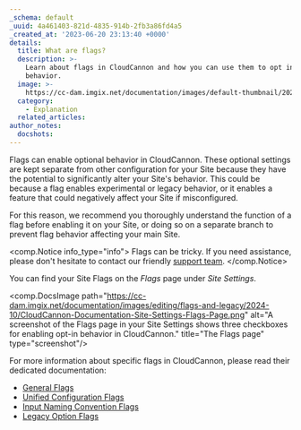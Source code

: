 ```yaml
---
_schema: default
_uuid: 4a461403-821d-4835-914b-2fb3a86fd4a5
_created_at: '2023-06-20 23:13:40 +0000'
details:
  title: What are flags?
  description: >-
    Learn about flags in CloudCannon and how you can use them to opt into app
    behavior.
  image: >-
    https://cc-dam.imgix.net/documentation/images/default-thumbnail/2023-Q4/CloudCannon-Documentation-Thumbnail.png
  category:
    - Explanation
  related_articles:
author_notes:
  docshots:
---
```

Flags can enable optional behavior in CloudCannon. These optional settings are kept separate from other configuration for your Site because they have the potential to significantly alter your Site's behavior. This could be because a flag enables experimental or legacy behavior, or it enables a feature that could negatively affect your Site if misconfigured.

For this reason, we recommend you thoroughly understand the function of a flag before enabling it on your Site, or doing so on a separate branch to prevent flag behavior affecting your main Site.

<comp.Notice info_type="info">
  Flags can be tricky. If you need assistance, please don't hesitate to contact our friendly [support team](/support/).
</comp.Notice>

You can find your Site Flags on the *Flags* page under *Site Settings*.

<comp.DocsImage path="https://cc-dam.imgix.net/documentation/images/editing/flags-and-legacy/2024-10/CloudCannon-Documentation-Site-Settings-Flags-Page.png" alt="A screenshot of the Flags page in your Site Settings shows three checkboxes for enabling opt-in behavior in CloudCannon." title="The Flags page" type="screenshot"/>

For more information about specific flags in CloudCannon, please read their dedicated documentation:

* [General Flags](/documentation/developer-articles/general-flags/)
* [Unified Configuration Flags](/documentation/developer-articles/unified-configuration-flags/)
* [Input Naming Convention Flags](/documentation/developer-articles/input-naming-convention-flags/)
* [Legacy Option Flags](/documentation/developer-articles/legacy-option-flags/)